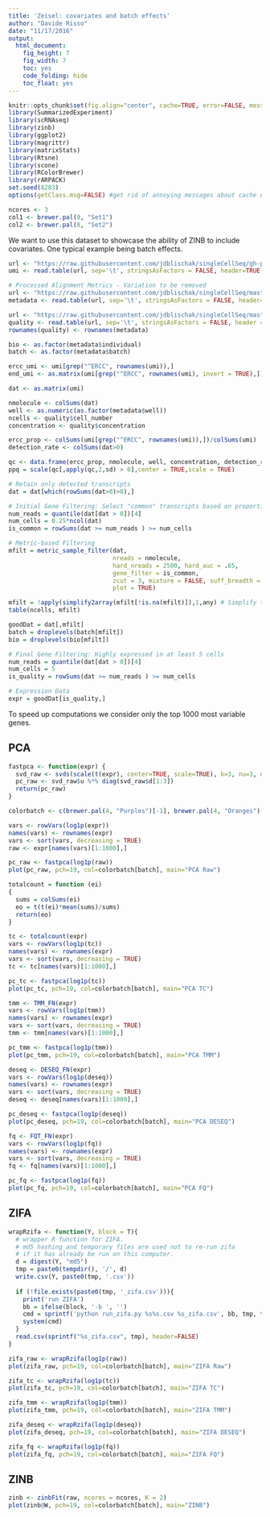 ```yaml
---
title: 'Zeisel: covariates and batch effects'
author: "Davide Risso"
date: "11/17/2016"
output:
  html_document:
    fig_height: 7
    fig_width: 7
    toc: yes
    code_folding: hide
    toc_float: yes
---
```



```r
knitr::opts_chunk$set(fig.align="center", cache=TRUE, error=FALSE, message=FALSE, warning=TRUE)
library(SummarizedExperiment)
library(scRNAseq)
library(zinb)
library(ggplot2)
library(magrittr)
library(matrixStats)
library(Rtsne)
library(scone)
library(RColorBrewer)
library(rARPACK)
set.seed(8283)
options(getClass.msg=FALSE) #get rid of annoying messages about cache until fixed internally in R

ncores <- 3
col1 <- brewer.pal(9, "Set1")
col2 <- brewer.pal(8, "Set2")
```

We want to use this dataset to showcase the ability of ZINB to include covariates. One typical example being batch effects.

```r
url <- "https://raw.githubusercontent.com/jdblischak/singleCellSeq/gh-pages/data/molecules.txt"
umi <- read.table(url, sep='\t', stringsAsFactors = FALSE, header=TRUE, row.names = 1)

# Processed Alignment Metrics - Variation to be removed
url <- "https://raw.githubusercontent.com/jdblischak/singleCellSeq/master/data/annotation.txt"
metadata <- read.table(url, sep='\t', stringsAsFactors = FALSE, header=TRUE, row.names = 5)

url <- "https://raw.githubusercontent.com/jdblischak/singleCellSeq/master/data/qc-ipsc.txt"
quality <- read.table(url, sep='\t', stringsAsFactors = FALSE, header = TRUE)
rownames(quality) <- rownames(metadata)

bio <- as.factor(metadata$individual)
batch <- as.factor(metadata$batch)

ercc_umi <- umi[grep("^ERCC", rownames(umi)),]
end_umi <- as.matrix(umi[grep("^ERCC", rownames(umi), invert = TRUE),])

dat <- as.matrix(umi)

nmolecule <- colSums(dat)
well <- as.numeric(as.factor(metadata$well))
ncells <- quality$cell_number
concentration <- quality$concentration

ercc_prop <- colSums(umi[grep("^ERCC", rownames(umi)),])/colSums(umi)
detection_rate <- colSums(dat>0)

qc <- data.frame(ercc_prop, nmolecule, well, concentration, detection_rate)
ppq = scale(qc[,apply(qc,2,sd) > 0],center = TRUE,scale = TRUE)

# Retain only detected transcripts
dat = dat[which(rowSums(dat>0)>0),]

# Initial Gene Filtering: Select "common" transcripts based on proportional criteria.
num_reads = quantile(dat[dat > 0])[4]
num_cells = 0.25*ncol(dat)
is_common = rowSums(dat >= num_reads ) >= num_cells

# Metric-based Filtering
mfilt = metric_sample_filter(dat,
                             nreads = nmolecule,
                             hard_nreads = 2500, hard_auc = .65,
                             gene_filter = is_common,
                             zcut = 3, mixture = FALSE, suff_breadth = 0.8,
                             plot = TRUE)

mfilt = !apply(simplify2array(mfilt[!is.na(mfilt)]),1,any) # Simplify to a single logical
table(ncells, mfilt)

goodDat = dat[,mfilt]
batch = droplevels(batch[mfilt])
bio = droplevels(bio[mfilt])

# Final Gene Filtering: Highly expressed in at least 5 cells
num_reads = quantile(dat[dat > 0])[4]
num_cells = 5
is_quality = rowSums(dat >= num_reads ) >= num_cells

# Expression Data
expr = goodDat[is_quality,]
```

To speed up computations we consider only the top 1000 most variable genes.

## PCA

```r
fastpca <- function(expr) {
  svd_raw <- svds(scale(t(expr), center=TRUE, scale=TRUE), k=3, nu=3, nv=0)
  pc_raw <- svd_raw$u %*% diag(svd_raw$d[1:3])
  return(pc_raw)
}

colorbatch <- c(brewer.pal(4, "Purples")[-1], brewer.pal(4, "Oranges")[-1], brewer.pal(4, "Greens")[-1])

vars <- rowVars(log1p(expr))
names(vars) <- rownames(expr)
vars <- sort(vars, decreasing = TRUE)
raw <- expr[names(vars)[1:1000],]

pc_raw <- fastpca(log1p(raw))
plot(pc_raw, pch=19, col=colorbatch[batch], main="PCA Raw")

totalcount = function (ei)
{
  sums = colSums(ei)
  eo = t(t(ei)*mean(sums)/sums)
  return(eo)
}

tc <- totalcount(expr)
vars <- rowVars(log1p(tc))
names(vars) <- rownames(expr)
vars <- sort(vars, decreasing = TRUE)
tc <- tc[names(vars)[1:1000],]

pc_tc <- fastpca(log1p(tc))
plot(pc_tc, pch=19, col=colorbatch[batch], main="PCA TC")

tmm <- TMM_FN(expr)
vars <- rowVars(log1p(tmm))
names(vars) <- rownames(expr)
vars <- sort(vars, decreasing = TRUE)
tmm <- tmm[names(vars)[1:1000],]

pc_tmm <- fastpca(log1p(tmm))
plot(pc_tmm, pch=19, col=colorbatch[batch], main="PCA TMM")

deseq <- DESEQ_FN(expr)
vars <- rowVars(log1p(deseq))
names(vars) <- rownames(expr)
vars <- sort(vars, decreasing = TRUE)
deseq <- deseq[names(vars)[1:1000],]

pc_deseq <- fastpca(log1p(deseq))
plot(pc_deseq, pch=19, col=colorbatch[batch], main="PCA DESEQ")

fq <- FQT_FN(expr)
vars <- rowVars(log1p(fq))
names(vars) <- rownames(expr)
vars <- sort(vars, decreasing = TRUE)
fq <- fq[names(vars)[1:1000],]

pc_fq <- fastpca(log1p(fq))
plot(pc_fq, pch=19, col=colorbatch[batch], main="PCA FQ")
```

## ZIFA

```r
wrapRzifa <- function(Y, block = T){
  # wrapper R function for ZIFA.
  # md5 hashing and temporary files are used not to re-run zifa 
  # if it has already be run on this computer.
  d = digest(Y, "md5")
  tmp = paste0(tempdir(), '/', d)
  write.csv(Y, paste0(tmp, '.csv'))
  
  if (!file.exists(paste0(tmp, '_zifa.csv'))){
    print('run ZIFA')
    bb = ifelse(block, '-b ', '')
    cmd = sprintf('python run_zifa.py %s%s.csv %s_zifa.csv', bb, tmp, tmp)
    system(cmd)
  }
  read.csv(sprintf("%s_zifa.csv", tmp), header=FALSE)
}

zifa_raw <- wrapRzifa(log1p(raw))
plot(zifa_raw, pch=19, col=colorbatch[batch], main="ZIFA Raw")

zifa_tc <- wrapRzifa(log1p(tc))
plot(zifa_tc, pch=19, col=colorbatch[batch], main="ZIFA TC")

zifa_tmm <- wrapRzifa(log1p(tmm))
plot(zifa_tmm, pch=19, col=colorbatch[batch], main="ZIFA TMM")

zifa_deseq <- wrapRzifa(log1p(deseq))
plot(zifa_deseq, pch=19, col=colorbatch[batch], main="ZIFA DESEQ")

zifa_fq <- wrapRzifa(log1p(fq))
plot(zifa_fq, pch=19, col=colorbatch[batch], main="ZIFA FQ")
```

## ZINB

```r
zinb <- zinbFit(raw, ncores = ncores, K = 2)
plot(zinb@W, pch=19, col=colorbatch[batch], main="ZINB")
```
